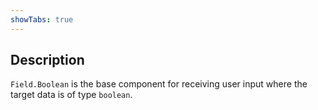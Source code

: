 ```yaml
---
showTabs: true
---
```


## Description

`Field.Boolean` is the base component for receiving user input where the target data is of type `boolean`.
